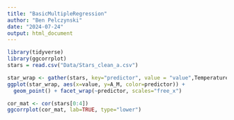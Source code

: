 ```yaml
---
title: "BasicMultipleRegression"
author: "Ben Pelczynski"
date: "2024-07-24"
output: html_document
---
```


```r
library(tidyverse)
library(ggcorrplot)
stars = read.csv("Data/Stars_clean_a.csv")
```

```r
star_wrap <- gather(stars, key="predictor", value = "value",Temperature,R,L)
ggplot(star_wrap, aes(x=value, y=A_M, color=predictor)) + 
  geom_point() + facet_wrap(~predictor, scales="free_x")
```

```r
cor_mat <- cor(stars[0:4])
ggcorrplot(cor_mat, lab=TRUE, type="lower")
```

```r

```

```r

```

```r

```